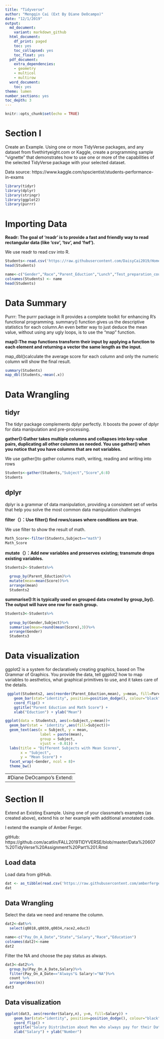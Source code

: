 ```yaml
---
title: "Tidyverse"
author: "Mengqin Cai (Ext By Diane DeOcampo)"
date: "12/1/2019"
output:
  md_document:
    variant: markdown_github
  html_document:
    df_print: paged
    toc: yes
    toc_collapsed: yes
    toc_float: yes
  pdf_document:
    extra_dependencies:
    - geometry
    - multicol
    - multirow
  word_document:
    toc: yes
theme: lumen
number_sections: yes
toc_depth: 3
---
```


```r
knitr::opts_chunk$set(echo = TRUE)
```

# Section I

Create an Example.  Using one or more TidyVerse packages, and any dataset from fivethirtyeight.com or Kaggle, create a programming sample “vignette” that demonstrates how to use one or more of the capabilities of the selected TidyVerse package with your selected dataset. 
 

Data source: https://www.kaggle.com/spscientist/students-performance-in-exams


```r

library(tidyr)
library(dplyr)
library(stringr)
library(ggplot2)
library(purrr)
```

# Importing Data

**Readr: The goal of 'readr' is to provide a fast and friendly way to read
rectangular data (like 'csv', 'tsv', and 'fwf').**

We use readr to read csv into R.
```r
Students<-read.csv('https://raw.githubusercontent.com/DaisyCai2019/Homework/master/StudentsPerformance.csv')
head(Students)

name<-c("Gender","Race","Parent_Eduction","Lunch","Test_preparation_course", "math", "reading", "writing")
colnames(Students) <- name
head(Students)

```

# Data Summary

Purrr: The purrr package in R provides a complete toolkit for enhancing R’s functional programming. summary() function gives us the descriptive statistics for each column.An even better way to just deduce the mean value, without using any ugly loops, is to use the “map” function.

**map():The map functions transform their input by applying a function to each element and returning a vector the same length as the input.**

map_dbl()calculate the average score for each column and only the numeric column will show the final result.

```r
summary(Students)
map_dbl(Students,~mean(.x))

```

# Data Wrangling

## tidyr

The tidyr package complements dplyr perfectly. It boosts the power of dplyr for data manipulation and pre-processing. 

**gather():Gather takes multiple columns and collapses into key-value pairs, duplicating all other columns as needed. You use gather() when you notice that you have columns that are not variables.**

We use gather()to gather columns math, writing, reading and writing into rows

```r

Students<-gather(Students,"Subject","Score",6:8)
Students

```


## dplyr

dplyr is a grammar of data manipulation, providing a consistent set of verbs that help you solve the most common data manipulation challenges

**filter（）：Use filter() find rows/cases where conditions are true. **

We use filter to show the result of math.

```r

Math_Score<-filter(Students,Subject=="math")
Math_Score

```

**mutate（）：Add new variables and preserves existing; transmute drops existing variables.**

```r

Students2<-Students%>%
 
  group_by(Parent_Eduction)%>%
  mutate(mean=mean(Score))%>%
  arrange(mean)
  Students2

```


**summarise():It is typically used on grouped data created by group_by(). The output will have one row for each group.**

```r
Students3<-Students%>%
 
  group_by(Gender,Subject)%>%
  summarise(mean=round(mean(Score),3))%>%
  arrange(Gender)
  Students3

```

# Data visualization

ggplot2 is a system for declaratively creating graphics, based on The Grammar of Graphics. You provide the data, tell ggplot2 how to map variables to aesthetics, what graphical primitives to use, and it takes care of the details.


```r

 ggplot(Students2, aes(reorder(Parent_Eduction,mean), y=mean, fill=Parent_Eduction)) +
    geom_bar(stat="identity", position=position_dodge(), colour="black", width = 0.5) +
    coord_flip() + 
    ggtitle("Parent Eduction and Math Score") +
    xlab("Eduction") + ylab("Mean") 


```



```r
ggplot(data = Students3, aes(x=Subject,y=mean))+
  geom_bar(stat = 'identity',aes(fill=Subject))+
  geom_text(aes(x = Subject, y = mean, 
                label = paste(mean),
                group = Subject,
                vjust = -0.01)) +
  labs(title = "Different Subjects with Mean Scores", 
       x = "Subject", 
       y = "Mean Score") +
  facet_wrap(~Gender, ncol = 8)+
  theme_bw()
```

-----------------------------------------------------------------------------------------------
#Diane DeOcampo's Extend:
```r
ggplot(Math_Score, aes(x=Test_preparation_course, y=Score)) + 
  geom_dotplot(binaxis='y', stackdir='center', dotsize=.5) +
  stat_summary(fun.y=mean, geom="point", size=4, color="red") +
  stat_summary(fun.y=median, geom="point", size=4, color="blue")
```


-----------------------------------------------------------------------------------------------
# Section II
  
Extend an Existing Example.  Using one of your classmate’s examples (as created above), extend his or her example with additional annotated code.

I extend the example of Amber Ferger.

gitHub: https://github.com/acatlin/FALL2019TIDYVERSE/blob/master/Data%20607%20TidyVerse%20Assignment%20Part%201.Rmd


## Load data

Load data from gitHub.
```r
dat <- as_tibble(read.csv('https://raw.githubusercontent.com/amberferger/DATA607_Masculinity/master/raw-responses.csv'))
dat
```

## Data Wrangling

Select the data we need and rename the column.

```r
dat2<-dat%>%
  select(q0018,q0030,q0034,race2,educ3)

name<-c("Pay_On_A_Date","State","Salary","Race","Education")
colnames(dat2)<-name
dat2
```


Filter the NA and choose the pay status as always.

```r

dat3<-dat2%>%
  group_by(Pay_On_A_Date,Salary)%>%
  filter(Pay_On_A_Date=="Always"& Salary!="NA")%>%
  count %>%
  arrange(desc(n))
dat3

```

##  Data visualization

```r

ggplot(dat3, aes(reorder(Salary,n), y=n, fill=Salary)) +
    geom_bar(stat="identity", position=position_dodge(), colour="black", width = 0.5) +
    coord_flip() + 
    ggtitle("Salary Distribution about Men who always pay for their Date") +
    xlab("Salary") + ylab("Number") 


```
